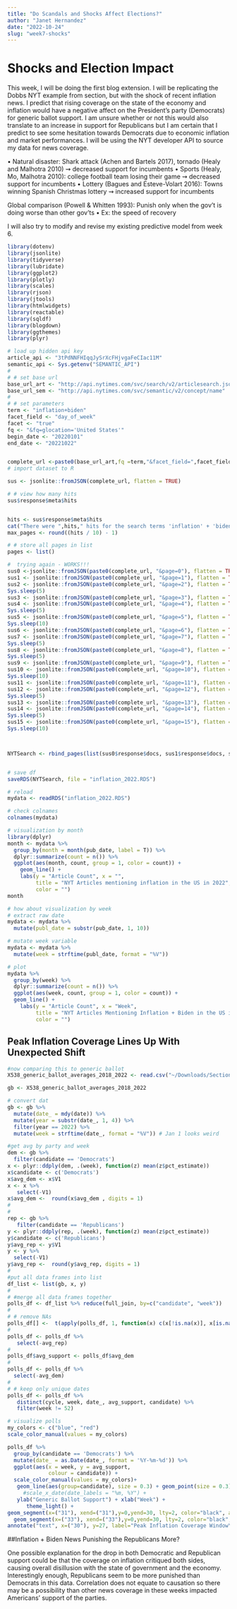 ```yaml
---
title: "Do Scandals and Shocks Affect Elections?"
author: "Janet Hernandez"
date: "2022-10-24"
slug: "week7-shocks"
---
```


# Shocks and Election Impact #

This week, I will be doing the first blog extension. I will be replicating the Dobbs NYT example from section, but with the shock of recent inflation news. I predict that rising coverage on the state of the economy and inflation would have a negative affect on the President's party (Democrats) for generic ballot support. I am unsure whether or not this would also translate to an increase in support for Republicans but I am certain that I predict to see some hesitation towards Democrats due to economic inflation and market performances. I will be using the NYT developer API to source my data for news coverage. 

• Natural disaster: Shark attack (Achen and Bartels 2017), tornado
(Healy and Malhotra 2010) ⇝ decreased support for incumbents
• Sports (Healy, Mo, Malhotra 2010): college football team losing
their game ⇝ decreased support for incumbents
• Lottery (Bagues and Esteve-Volart 2016): Towns winning Spanish
Christmas lottery ⇝ increased support for incumbents

Global comparison (Powell & Whitten 1993): Punish only when
the gov’t is doing worse than other gov’ts
• Ex: the speed of recovery

I will also try to modify and revise my existing predictive model from week 6. 

```r
library(dotenv)
library(jsonlite)
library(tidyverse)
library(lubridate)
library(ggplot2)
library(plotly)
library(scales)
library(rjson)
library(jtools)
library(htmlwidgets)
library(reactable)
library(sqldf)
library(blogdown)
library(ggthemes)
library(plyr)

# load up hidden api key
article_api <- "3tPdNNFHIqqJySrXcFHjvgaFeCIac11M"
semantic_api <- Sys.getenv("SEMANTIC_API")
# 
# # set base url
base_url_art <- "http://api.nytimes.com/svc/search/v2/articlesearch.json?q="
base_url_sem <- "http://api.nytimes.com/svc/semantic/v2/concept/name"
# 
# # set parameters
term <- "inflation+biden"
facet_field <- "day_of_week"
facet <- "true"
fq <- "&fq=glocation='United States'"
begin_date <- "20220101"
end_date <- "20221022"


complete_url <-paste0(base_url_art,fq =term,"&facet_field=",facet_field,"&facet=",facet,"&begin_date=",begin_date,"&end_date=",end_date,"&api-key=",article_api,sep = "")
# import dataset to R

sus <- jsonlite::fromJSON(complete_url, flatten = TRUE)

# # view how many hits
sus$response$meta$hits


hits <- sus$response$meta$hits
cat("There were ",hits," hits for the search terms 'inflation' + 'biden' during 2022 to date",sep = "")
max_pages <- round((hits / 10) - 1)

# # store all pages in list
pages <- list()

#  trying again - WORKS!!!
sus0 <-jsonlite::fromJSON(paste0(complete_url, "&page=0"), flatten = TRUE)
sus1 <- jsonlite::fromJSON(paste0(complete_url, "&page=1"), flatten = TRUE)
sus2 <- jsonlite::fromJSON(paste0(complete_url, "&page=2"), flatten = TRUE)
Sys.sleep(5)
sus3 <- jsonlite::fromJSON(paste0(complete_url, "&page=3"), flatten = TRUE)
sus4 <- jsonlite::fromJSON(paste0(complete_url, "&page=4"), flatten = TRUE)
Sys.sleep(5)
sus5 <- jsonlite::fromJSON(paste0(complete_url, "&page=5"), flatten = TRUE)
Sys.sleep(10)
sus6 <- jsonlite::fromJSON(paste0(complete_url, "&page=6"), flatten = TRUE)
sus7 <- jsonlite::fromJSON(paste0(complete_url, "&page=7"), flatten = TRUE)
Sys.sleep(5)
sus8 <- jsonlite::fromJSON(paste0(complete_url, "&page=8"), flatten = TRUE)
Sys.sleep(5)
sus9 <- jsonlite::fromJSON(paste0(complete_url, "&page=9"), flatten = TRUE)
sus10 <- jsonlite::fromJSON(paste0(complete_url, "&page=10"), flatten = TRUE)
Sys.sleep(10)
sus11 <- jsonlite::fromJSON(paste0(complete_url, "&page=11"), flatten = TRUE)
sus12 <- jsonlite::fromJSON(paste0(complete_url, "&page=12"), flatten = TRUE)
Sys.sleep(5)
sus13 <- jsonlite::fromJSON(paste0(complete_url, "&page=13"), flatten = TRUE)
sus14 <- jsonlite::fromJSON(paste0(complete_url, "&page=14"), flatten = TRUE)
Sys.sleep(5)
sus15 <- jsonlite::fromJSON(paste0(complete_url, "&page=15"), flatten = TRUE)
Sys.sleep(10)



NYTSearch <- rbind_pages(list(sus0$response$docs, sus1$response$docs, sus2$response$docs,sus3$response$docs, sus4$response$docs, sus5$response$docs, sus6$response$docs, sus7$response$docs, sus8$response$docs, sus9$response$docs,sus10$response$docs, sus11$response$docs, sus12$response$docs, sus13$response$docs, sus14$response$docs, sus15$response$docs ))


# save df
saveRDS(NYTSearch, file = "inflation_2022.RDS")

# reload
mydata <- readRDS("inflation_2022.RDS")

# check colnames
colnames(mydata)

```


```r
# visualization by month
library(dplyr)
month <- mydata %>% 
  group_by(month = month(pub_date, label = T)) %>% 
  dplyr::summarize(count = n()) %>% 
  ggplot(aes(month, count, group = 1, color = count)) +
    geom_line() +
    labs(y = "Article Count", x = "",
         title = "NYT Articles mentioning inflation in the US in 2022",
         color = "")
month

# how about visualization by week
# extract raw date
mydata <- mydata %>% 
  mutate(publ_date = substr(pub_date, 1, 10))

# mutate week variable
mydata <- mydata %>% 
  mutate(week = strftime(publ_date, format = "%V"))
```

```r
# plot
mydata %>% 
  group_by(week) %>% 
  dplyr::summarize(count = n()) %>% 
  ggplot(aes(week, count, group = 1, color = count)) +
  geom_line() +
    labs(y = "Article Count", x = "Week",
         title = "NYT Articles Mentioning Inflation + Biden in the US in 2022",
         color = "")  

```




## Peak Inflation Coverage Lines Up With Unexpected Shift


```r
#now comparing this to generic ballot
X538_generic_ballot_averages_2018_2022 <- read.csv("~/Downloads/Section data/drive-download-20220922T150729Z-001/538_generic_ballot_averages_2018-2022.csv")

gb <- X538_generic_ballot_averages_2018_2022

# convert dat
gb <- gb %>%
  mutate(date_ = mdy(date)) %>%
  mutate(year = substr(date_, 1, 4)) %>%
  filter(year == 2022) %>%
  mutate(week = strftime(date_, format = "%V")) # Jan 1 looks weird 

#get avg by party and week
dem <- gb %>%
  filter(candidate == 'Democrats')
x <- plyr::ddply(dem, .(week), function(z) mean(z$pct_estimate))
x$candidate <- c('Democrats')
x$avg_dem <- x$V1
x <- x %>%
   select(-V1)
x$avg_dem <-  round(x$avg_dem , digits = 1)
#
#
rep <- gb %>%
   filter(candidate == 'Republicans')
y <- plyr::ddply(rep, .(week), function(z) mean(z$pct_estimate))
y$candidate <- c('Republicans')
y$avg_rep <- y$V1
y <- y %>%
  select(-V1)
y$avg_rep <-  round(y$avg_rep, digits = 1)
#
#put all data frames into list
df_list <- list(gb, x, y)
#
# #merge all data frames together
polls_df <- df_list %>% reduce(full_join, by=c("candidate", "week"))
#
# # remove NAs
polls_df[] <-  t(apply(polls_df, 1, function(x) c(x[!is.na(x)], x[is.na(x)])))
#
polls_df <- polls_df %>%
   select(-avg_rep)
#
polls_df$avg_support <- polls_df$avg_dem
#
polls_df <- polls_df %>%
  select(-avg_dem)
#
# # keep only unique dates
polls_df <- polls_df %>%
   distinct(cycle, week, date_, avg_support, candidate) %>%
   filter(week != 52)

# visualize polls
my_colors <- c("blue", "red")
scale_color_manual(values = my_colors)

```

```r
polls_df %>%
  group_by(candidate == 'Democrats') %>%
  mutate(date_ = as.Date(date_, format = '%Y-%m-%d')) %>%
  ggplot(aes(x = week, y = avg_support,
             colour = candidate)) +
  scale_color_manual(values = my_colors)+
   geom_line(aes(group=candidate), size = 0.3) + geom_point(size = 0.3) +
     #scale_x_date(date_labels = "%m, %Y") +
   ylab("Generic Ballot Support") + xlab("Week") +
      theme_light() +
geom_segment(x=("31"), xend=("31"),y=0,yend=30, lty=2, color="black", alpha=0.3) + 
  geom_segment(x=("33"), xend=("33"),y=0,yend=30, lty=2, color="black", alpha=0.3) + 
annotate("text", x=("30"), y=27, label="Peak Inflation Coverage Window\n in NYT", size=4) 

```
##Inflation + Biden News Punishing the Republicans More?

One possible explanation for the drop in both Democratic and Republican support could be that the coverage on inflation critiqued both sides, causing overall disillusion with the state of government and the economy. Interestingly enough, Republicans seem to be more punished than Democrats in this data. Correlation does not equate to causation so there may be a possibility than other news coverage in these weeks impacted Americans' support of the parties. 


